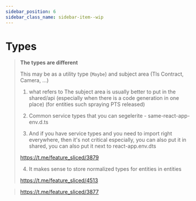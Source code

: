 ```yaml
---
sidebar_position: 6
sidebar_class_name: sidebar-item--wip
---
```



# Types

<WIP ticket="179" />

> **The types are different**
>
> This may be as a utility type (`Maybe`) and subject area (Tls Contract, Camera, ...)
> 
> 1) what refers to The subject area is usually better to put in the shared/api (especially when there is a code generation in one place)
> (for entities such spraying PTS released)
> 2) Common service types that you can segelerite - same-react-app-env.d.ts
>
> 3) And if you have service types and you need to import right everywhere, then it's not critical especially, you can also put it in shared, you can also put it next to react-app.env.dts
>
> https://t.me/feature_sliced/3879
>
> 4) It makes sense to store normalized types for entities in entities
>
> https://t.me/feature_sliced/4513


> https://t.me/feature_sliced/3877
